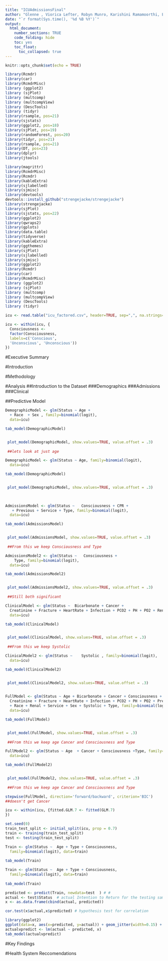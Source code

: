 ```yaml
---
title: "ICUAdmissionsFinal"
author: "Glenne , Viorica Lefter, Robyn Munro, Karishini Ramamoorthi, Elizabeth Warnick"
date: "`r format(Sys.time(), '%d %B %Y')`"
output:
  html_document: 
    number_sections: TRUE
    code_folding: hide
    toc: yes
    toc_float: 
      toc_collapsed: true
---
```


```r
knitr::opts_chunk$set(echo = TRUE)

library(Rcmdr)
library(car)
library(RcmdrMisc)
library (ggplot2)
library (sjPlot)
library (multcomp)
library (multcompView)
library (DescTools)
library (tidyr)
library(rsample, pos=21)
library(sjstats)
library(ggplot2, pos=18)
library(sjPlot, pos=19)
library(randomForest, pos=20)
library(tidyr, pos=21)
library(rsample, pos=21)
library(DT, pos=23)
library(dplyr)
library(jtools)

library(magrittr)
library(RcmdrMisc)
library(Rcmdr)
library(kableExtra)
library(sjlabelled)
library(sjmisc)
library(devtools)
devtools::install_github("strengejacke/strengejacke")
library(strengejacke)
library(sjPlot)
library(sjstats, pos=22)
library(ggplot2)
library(qwraps2)
library(gplots)
library(data.table)
library(tidyverse)
library(kableExtra)
library(ggthemes)
library(sjPlot)
library(sjlabelled)
library(sjmisc)
library(ggplot2)
library(Rcmdr)
library(car)
library(RcmdrMisc)
library (ggplot2)
library (sjPlot)
library (multcomp)
library (multcompView)
library (DescTools)
library (tidyr)

icu <- read.table("icu_factored.csv", header=TRUE, sep=",", na.strings="NA", dec=".", strip.white=TRUE)

icu <- within(icu, {
  Consciousness <- 
  factor(Consciousness, 
  labels=c('Conscious',
  'Unconscious', 'Unconscious'))
})
```

#Executive Summary

#Introduction

#Methodology

#Analysis
##Introduction to the Dataset
###Demographics
###Admissions
###Clinical

##Predictive Model

```r
DemographicModel <- glm(Status ~ Age + 
  + Race  + Sex , family=binomial(logit), 
  data=icu)

tab_model(DemographicModel)


 plot_model(DemographicModel, show.values=TRUE, value.offset = .3)
 
 ##lets look at just age
```
```r
DemographicModel <- glm(Status ~ Age, family=binomial(logit), 
  data=icu)

tab_model(DemographicModel)


 plot_model(DemographicModel, show.values=TRUE, value.offset = .3)
 
 
```



```r
AdmissionsModel <- glm(Status ~   Consciousness + CPR + 
   + Previous + Service + Type, family=binomial(logit), 
  data=icu)

tab_model(AdmissionsModel)


 plot_model(AdmissionsModel, show.values=TRUE, value.offset = .3)
 
 ##From this we keep Consciousness and Type
```
```r
AdmissionsModel2 <- glm(Status ~   Consciousness + 
    Type, family=binomial(logit), 
  data=icu)

tab_model(AdmissionsModel2)


 plot_model(AdmissionsModel2, show.values=TRUE, value.offset = .3)
 
 ##Still both significant
```


```r
ClinicalModel <- glm(Status ~  Bicarbonate + Cancer +  
  Creatinine + Fracture + HeartRate + Infection + PCO2 + PH + PO2 + Renal  +  Systolic , family=binomial(logit), 
  data=icu)

tab_model(ClinicalModel)


 plot_model(ClinicalModel, show.values=TRUE, value.offset = .3)
 
 ##From this we keep Systolic
```
```r
ClinicalModel2 <- glm(Status ~    Systolic , family=binomial(logit), 
  data=icu)

tab_model(ClinicalModel2)


 plot_model(ClinicalModel2, show.values=TRUE, value.offset = .3)
 
```

```r
FullModel <- glm(Status ~ Age + Bicarbonate + Cancer + Consciousness + CPR + 
  Creatinine + Fracture + HeartRate + Infection + PCO2 + PH + PO2 + Previous 
  + Race + Renal + Service + Sex + Systolic + Type, family=binomial(logit), 
  data=icu)

tab_model(FullModel)


 plot_model(FullModel, show.values=TRUE, value.offset = .3)
 
 ##From this we keep age Cancer and Consciousness and Type
```

```r
FullModel2 <- glm(Status ~ Age  + Cancer + Consciousness +Type, family=binomial(logit), 
  data=icu)

tab_model(FullModel2)


 plot_model(FullModel2, show.values=TRUE, value.offset = .3)
 
 ##From this we keep age Cancer and Consciousness and Type
```

```r
stepwise(FullModel, direction='forward/backward', criterion='BIC')
##doesn't get Cancer
```

```r
icu <- within(icu, {fitted.GLM.7 <- fitted(GLM.7) 
})
```

```r
set.seed(0)
train_test_split <- initial_split(icu, prop = 0.7)
train <- training(train_test_split)
test <- testing(train_test_split)
```

```r
Train <- glm(Status ~  Age + Type + Consciousness, 
  family=binomial(logit), data=train)
 
tab_model(Train)
```

```r
Train <- glm(Status ~  Age + Type + Consciousness, 
  family=binomial(logit), data=train)
 
tab_model(Train)
```


```r
predicted <- predict(Train, newdata=test  ) # # 
actual <- test$Status  # actual Intention to Return for the testing sample
x <- as.data.frame(cbind(actual, predicted))  
```

```r
cor.test(x$actual,x$predicted) # hypothesis test for correlation
```

```r
library(ggplot2)
ggplot(data=x, aes(x=predicted, y=actual)) + geom_jitter(width=0.15) + geom_smooth(method=lm)
actualvpredict <- lm(actual ~ predicted, x)
tab_model(actualvpredict)
```


#Key Findings

#Health System Reccomendations


